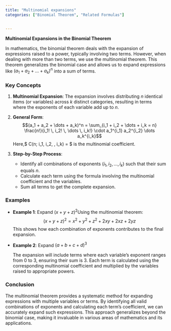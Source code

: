 ```yaml
---
title: "Multinomial expansions"
categories: ["Binomial Theorem", "Related Formulas"]


---
```




**Multinomial Expansions in the Binomial Theorem**

In mathematics, the binomial theorem deals with the expansion of expressions raised to a power, typically involving two terms. However, when dealing with more than two terms, we use the multinomial theorem. This theorem generalizes the binomial case and allows us to expand expressions like $(a_1 + a_2 + \dots + a_k)^n$ into a sum of terms.

### Key Concepts

1. **Multinomial Expansion**: The expansion involves distributing $n$ identical items (or variables) across $k$ distinct categories, resulting in terms where the exponents of each variable add up to $n$.

2. **General Form**: 
   $$(a_1 + a_2 + \dots + a_k)^n = \sum_{i_1 + i_2 + \dots + i_k = n} \frac{n!}{i_1! \, i_2! \, \dots \, i_k!} \cdot a_1^{i_1} a_2^{i_2} \dots a_k^{i_k}$$Here,$ C(n; i_1, i_2, \dots, i_k) = \frac{n!}{i_1! \, i_2! \, \dots \, i_k!} $ is the multinomial coefficient.

3. **Step-by-Step Process**:
   - Identify all combinations of exponents $(i_1, i_2, \dots, i_k)$ such that their sum equals $n$.
   - Calculate each term using the formula involving the multinomial coefficient and the variables.
   - Sum all terms to get the complete expansion.

### Examples

- **Example 1**: Expand $(x + y + z)^2$Using the multinomial theorem:$$(x + y + z)^2 = x^2 + y^2 + z^2 + 2xy + 2xz + 2yz$$
  This shows how each combination of exponents contributes to the final expansion.

- **Example 2**: Expand $(a + b + c + d)^3$
  
  The expansion will include terms where each variable's exponent ranges from 0 to 3, ensuring their sum is 3. Each term is calculated using the corresponding multinomial coefficient and multiplied by the variables raised to appropriate powers.

### Conclusion

The multinomial theorem provides a systematic method for expanding expressions with multiple variables or terms. By identifying all valid combinations of exponents and calculating each term's coefficient, we can accurately expand such expressions. This approach generalizes beyond the binomial case, making it invaluable in various areas of mathematics and its applications.
